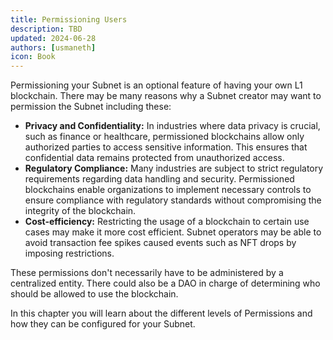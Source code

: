 ```yaml
---
title: Permissioning Users
description: TBD
updated: 2024-06-28
authors: [usmaneth]
icon: Book
---
```


Permissioning your Subnet is an optional feature of having your own L1 blockchain. There may be many reasons why a Subnet creator may want to permission the Subnet including these:

- **Privacy and Confidentiality:** In industries where data privacy is crucial, such as finance or healthcare, permissioned blockchains allow only authorized parties to access sensitive information. This ensures that confidential data remains protected from unauthorized access.
- **Regulatory Compliance:** Many industries are subject to strict regulatory requirements regarding data handling and security. Permissioned blockchains enable organizations to implement necessary controls to ensure compliance with regulatory standards without compromising the integrity of the blockchain.
- **Cost-efficiency:** Restricting the usage of a blockchain to certain use cases may make it more cost efficient. Subnet operators may be able to avoid transaction fee spikes caused events such as NFT drops by imposing restrictions.

These permissions don't necessarily have to be administered by a centralized entity. There could also be a DAO in charge of determining who should be allowed to use the blockchain. 

In this chapter you will learn about the different levels of Permissions and how they can be configured for your Subnet.